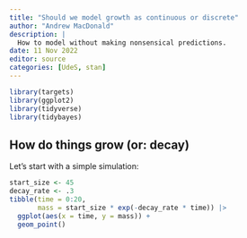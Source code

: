 ```yaml
---
title: "Should we model growth as continuous or discrete"
author: "Andrew MacDonald"
description: |
  How to model without making nonsensical predictions.
date: 11 Nov 2022
editor: source
categories: [UdeS, stan]
---
```


```r
library(targets)
library(ggplot2)
library(tidyverse)
library(tidybayes)
```

## How do things grow (or: decay)

Let's start with a simple simulation:

```r

start_size <- 45
decay_rate <- .3
tibble(time = 0:20, 
       mass = start_size * exp(-decay_rate * time)) |> 
  ggplot(aes(x = time, y = mass)) + 
  geom_point()
```

